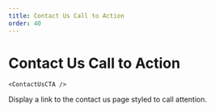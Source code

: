 ```yaml
---
title: Contact Us Call to Action
order: 40
---
```

# Contact Us Call to Action

```
<ContactUsCTA />
```
Display a link to the contact us page styled to call attention.